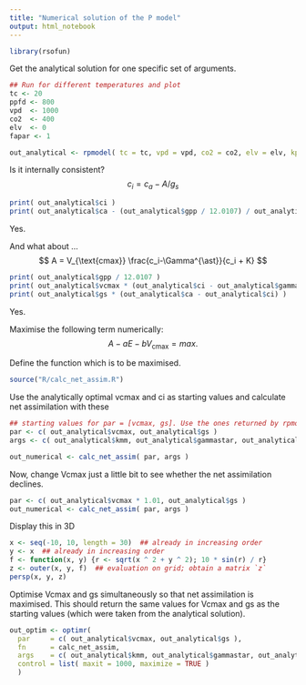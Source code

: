 ```yaml
---
title: "Numerical solution of the P model"
output: html_notebook
---
```


```r
library(rsofun)
```

Get the analytical solution for one specific set of arguments.
```r
## Run for different temperatures and plot
tc <- 20
ppfd <- 800
vpd  <- 1000
co2  <- 400
elv  <- 0
fapar <- 1

out_analytical <- rpmodel( tc = tc, vpd = vpd, co2 = co2, elv = elv, kphio = 0.05, fapar = fapar, ppfd = ppfd, method_optci="prentice14", method_jmaxlim = "none", do_ftemp_kphio = FALSE )
```

Is it internally consistent?
$$
c_i = c_a - A / g_s
$$

```r
print( out_analytical$ci )
print( out_analytical$ca - (out_analytical$gpp / 12.0107) / out_analytical$gs )
```
Yes. 

And what about ...
$$
A = V_{\text{cmax}} \frac{c_i-\Gamma^{\ast}}{c_i + K}
$$

```r
print( out_analytical$gpp / 12.0107 )
print( out_analytical$vcmax * (out_analytical$ci - out_analytical$gammastar) / (out_analytical$ci + out_analytical$kmm ))
print( out_analytical$gs * (out_analytical$ca - out_analytical$ci) )
```
Yes.

Maximise the following term numerically:
$$
A - aE -bV_{\text{cmax}} = max.
$$
 
Define the function which is to be maximised.
```r
source("R/calc_net_assim.R")
```

Use the analytically optimal vcmax and ci as starting values and calculate net assimilation with these
```r
## starting values for par = [vcmax, gs]. Use the ones returned by rpmodel()
par <- c( out_analytical$vcmax, out_analytical$gs )
args <- c( out_analytical$kmm, out_analytical$gammastar, out_analytical$ns_star, out_analytical$ca, vpd, 146.0 )

out_numerical <- calc_net_assim( par, args )
```

Now, change Vcmax just a little bit to see whether the net assimilation declines.
```r
par <- c( out_analytical$vcmax * 1.01, out_analytical$gs )
out_numerical <- calc_net_assim( par, args )
```

Display this in 3D
```r
x <- seq(-10, 10, length = 30)  ## already in increasing order
y <- x  ## already in increasing order
f <- function(x, y) {r <- sqrt(x ^ 2 + y ^ 2); 10 * sin(r) / r}
z <- outer(x, y, f)  ## evaluation on grid; obtain a matrix `z`
persp(x, y, z)
```


Optimise Vcmax and gs simultaneously so that net assimilation is maximised. This should return the same values for Vcmax and gs as the starting values (which were taken from the analytical solution).
```r
out_optim <- optimr(
  par     = c( out_analytical$vcmax, out_analytical$gs ),
  fn      = calc_net_assim,
  args    = c( out_analytical$kmm, out_analytical$gammastar, out_analytical$ns_star, out_analytical$ca, vpd, 146.0 ),
  control = list( maxit = 1000, maximize = TRUE )
  )
```

